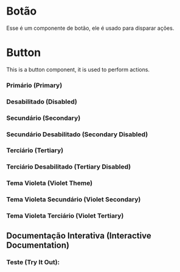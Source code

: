 
<Meta of={ButtonStories} />

# Botão

Esse é um componente de botão, ele é usado para disparar ações.

# Button 

This is a button component, it is used to perform actions.

### Primário (Primary)
<Canvas of={ButtonStories.Primary} />

### Desabilitado (Disabled)
<Canvas of={ButtonStories.Disabled} />

### Secundário (Secondary)
<Canvas of={ButtonStories.Secondary} />

### Secundário Desabilitado (Secondary Disabled)
<Canvas of={ButtonStories.SecondaryDisabled} />

### Terciário (Tertiary)
<Canvas of={ButtonStories.Tertiary} />

### Terciário Desabilitado (Tertiary Disabled)
<Canvas of={ButtonStories.TertiaryDisabled} />

### Tema Violeta (Violet Theme)
<Canvas of={ButtonStories.Violet} />

### Tema Violeta Secundário (Violet Secondary)
<Canvas of={ButtonStories.VioletSecondary} />

### Tema Violeta Terciário (Violet Tertiary)
<Canvas of={ButtonStories.VioletTertiary} />

## Documentação Interativa (Interactive Documentation)

### Teste (Try It Out):

<Primary />
<Controls />